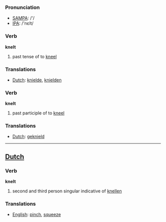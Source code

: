 === Pronunciation ===
*[[w:SAMPA|SAMPA]]: /'/
*[[w:IPA|IPA]]: /'nεlt/

=== Verb ===

'''knelt'''

# past tense of to [[kneel]]

=== Translations ===
*[[Dutch]]: [[knielde]], [[knielden]]

=== Verb ===

'''knelt'''

# past participle of to [[kneel]]

=== Translations ===
*[[Dutch]]: [[geknield]]

----

==[[Dutch]]==

=== Verb ===

'''knelt'''

# second and third person singular indicative of [[knellen]]

=== Translations ===
*[[English]]: [[pinch]], [[squeeze]]
